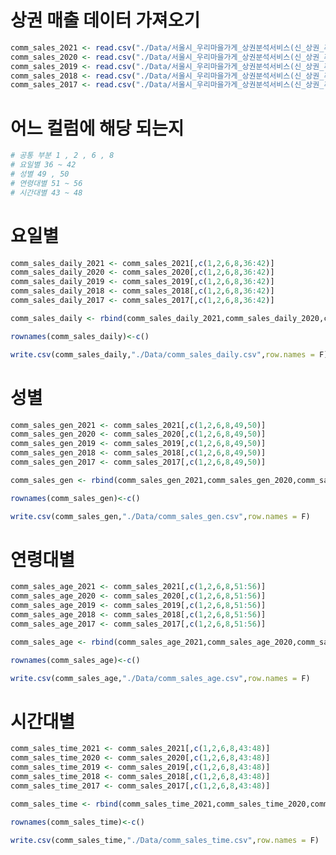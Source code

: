 # 상권 매출 데이터 가져오기

```r
comm_sales_2021 <- read.csv("./Data/서울시_우리마을가게_상권분석서비스(신_상권_추정매출)_2021년.csv", fileEncoding = "euc-kr")
comm_sales_2020 <- read.csv("./Data/서울시_우리마을가게_상권분석서비스(신_상권_추정매출)_2020년.csv",fileEncoding = "euc-kr")
comm_sales_2019 <- read.csv("./Data/서울시_우리마을가게_상권분석서비스(신_상권_추정매출)_2019년.csv",fileEncoding = "euc-kr")
comm_sales_2018 <- read.csv("./Data/서울시_우리마을가게_상권분석서비스(신_상권_추정매출)_2018년.csv",fileEncoding = "euc-kr")
comm_sales_2017 <- read.csv("./Data/서울시_우리마을가게_상권분석서비스(신_상권_추정매출)_2017년.csv",fileEncoding = "euc-kr")
```

# 어느 컬럼에 해당 되는지

```r
# 공통 부분 1 , 2 , 6 , 8
# 요일별 36 ~ 42
# 성별 49 , 50
# 연령대별 51 ~ 56
# 시간대별 43 ~ 48
```

# 요일별

```r
comm_sales_daily_2021 <- comm_sales_2021[,c(1,2,6,8,36:42)]
comm_sales_daily_2020 <- comm_sales_2020[,c(1,2,6,8,36:42)]
comm_sales_daily_2019 <- comm_sales_2019[,c(1,2,6,8,36:42)]
comm_sales_daily_2018 <- comm_sales_2018[,c(1,2,6,8,36:42)]
comm_sales_daily_2017 <- comm_sales_2017[,c(1,2,6,8,36:42)]
```

```r
comm_sales_daily <- rbind(comm_sales_daily_2021,comm_sales_daily_2020,comm_sales_daily_2019,comm_sales_daily_2018,comm_sales_daily_2017)

rownames(comm_sales_daily)<-c()

write.csv(comm_sales_daily,"./Data/comm_sales_daily.csv",row.names = F)
```

# 성별

```r
comm_sales_gen_2021 <- comm_sales_2021[,c(1,2,6,8,49,50)]
comm_sales_gen_2020 <- comm_sales_2020[,c(1,2,6,8,49,50)]
comm_sales_gen_2019 <- comm_sales_2019[,c(1,2,6,8,49,50)]
comm_sales_gen_2018 <- comm_sales_2018[,c(1,2,6,8,49,50)]
comm_sales_gen_2017 <- comm_sales_2017[,c(1,2,6,8,49,50)]
```

```r
comm_sales_gen <- rbind(comm_sales_gen_2021,comm_sales_gen_2020,comm_sales_gen_2019,comm_sales_gen_2018,comm_sales_gen_2017)

rownames(comm_sales_gen)<-c()

write.csv(comm_sales_gen,"./Data/comm_sales_gen.csv",row.names = F)
```

# 연령대별

```r
comm_sales_age_2021 <- comm_sales_2021[,c(1,2,6,8,51:56)]
comm_sales_age_2020 <- comm_sales_2020[,c(1,2,6,8,51:56)]
comm_sales_age_2019 <- comm_sales_2019[,c(1,2,6,8,51:56)]
comm_sales_age_2018 <- comm_sales_2018[,c(1,2,6,8,51:56)]
comm_sales_age_2017 <- comm_sales_2017[,c(1,2,6,8,51:56)]
```

```r
comm_sales_age <- rbind(comm_sales_age_2021,comm_sales_age_2020,comm_sales_age_2019,comm_sales_age_2018,comm_sales_age_2017)

rownames(comm_sales_age)<-c()

write.csv(comm_sales_age,"./Data/comm_sales_age.csv",row.names = F)
```

# 시간대별

```r
comm_sales_time_2021 <- comm_sales_2021[,c(1,2,6,8,43:48)]
comm_sales_time_2020 <- comm_sales_2020[,c(1,2,6,8,43:48)]
comm_sales_time_2019 <- comm_sales_2019[,c(1,2,6,8,43:48)]
comm_sales_time_2018 <- comm_sales_2018[,c(1,2,6,8,43:48)]
comm_sales_time_2017 <- comm_sales_2017[,c(1,2,6,8,43:48)]
```

```r
comm_sales_time <- rbind(comm_sales_time_2021,comm_sales_time_2020,comm_sales_time_2019,comm_sales_time_2018,comm_sales_time_2017)

rownames(comm_sales_time)<-c()

write.csv(comm_sales_time,"./Data/comm_sales_time.csv",row.names = F)
```
